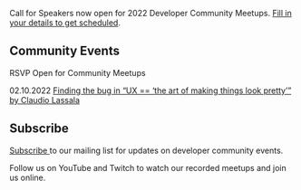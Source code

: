 
<Card>

<Text my={20}>Call for Speakers now open for 2022 Developer Community Meetups. <a href="https://forms.gle/25rCPEE6WwsjMQSs7" target="_blank" rel="noopener noreferrer">Fill in your details to get scheduled</a>.</Text>

## Community Events

RSVP Open for Community Meetups 

<Text my={20}>02.10.2022  <a href="https://www.eventbrite.com/e/javascript-and-friends-online-meetup-tickets-249658504307" target="_blank" rel="noopener noreferrer">Finding the bug in “UX == ‘the art of making things look pretty’” by  Claudio Lassala</a></Text>
  

## Subscribe

<a href="http://eepurl.com/gubqeb" target="_blank" rel="noopener noreferrer">Subscribe </a>to our mailing list for updates on developer community events. 

Follow us on YouTube and Twitch to watch our recorded meetups and join us online.

</Card>
